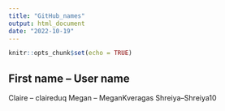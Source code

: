 ```yaml
---
title: "GitHub_names"
output: html_document
date: "2022-10-19"
---
```


```r
knitr::opts_chunk$set(echo = TRUE)
```

## First name -- User name

Claire -- claireduq
Megan -- MeganKveragas
Shreiya--Shreiya10
